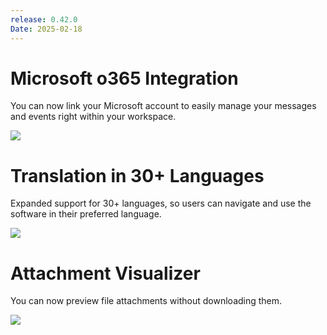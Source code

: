 ```yaml
---
release: 0.42.0
Date: 2025-02-18
---
```


# Microsoft o365 Integration

You can now link your Microsoft account to easily manage your messages and events right within your workspace. 

![](/images/releases/0.42/0.42-microsoft.png)

# Translation in 30+ Languages

Expanded support for 30+ languages, so users can navigate and use the software in their preferred language.
 
![](/images/releases/0.42/0.42-translation.png)

# Attachment Visualizer

You can now preview file attachments without downloading them.

![](/images/releases/0.42/0.42-document-viewer.png)
